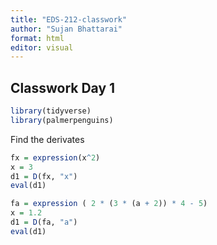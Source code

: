 ```yaml
---
title: "EDS-212-classwork"
author: "Sujan Bhattarai"
format: html
editor: visual
---
```


## Classwork Day 1

```r
library(tidyverse)
library(palmerpenguins)

```

Find the derivates

```r
fx = expression(x^2)
x = 3
d1 = D(fx, "x")
eval(d1)
```

```r
fa = expression ( 2 * (3 * (a + 2)) * 4 - 5)
x = 1.2
d1 = D(fa, "a")
eval(d1)
```
